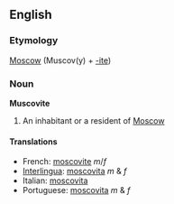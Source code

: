 ==English==
===Etymology===
[[Moscow]] (Muscov(y) + [[-ite]])

===Noun===
'''Muscovite'''

#An inhabitant or a resident of [[Moscow]]

====Translations====
*French: [[moscovite]] ''m''/''f''
*[[Interlingua]]: [[moscovita]] ''m'' & ''f''
*Italian: [[moscovita]]
*Portuguese: [[moscovita]] ''m'' & ''f''